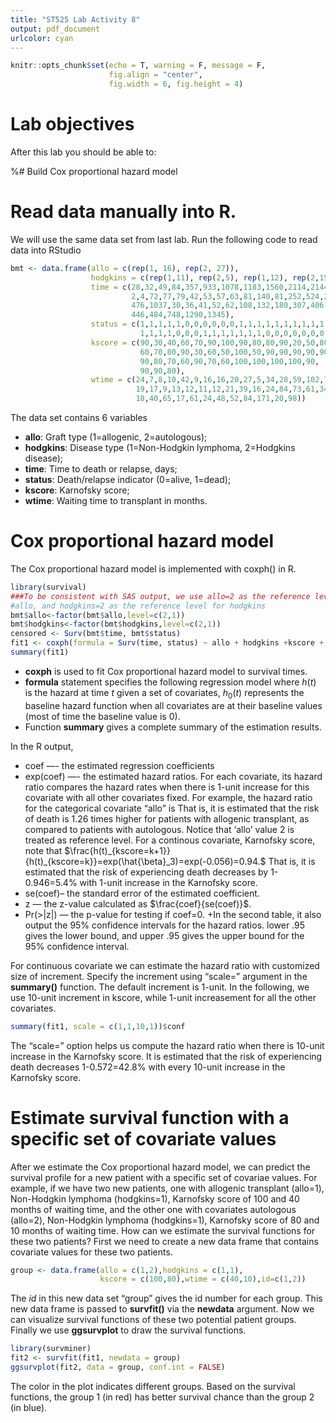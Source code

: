 ---
title: "ST525 Lab Activity 8"
output: pdf_document
urlcolor: cyan
---
```{r setup, include=FALSE}
knitr::opts_chunk$set(echo = T, warning = F, message = F, 
                      fig.align = "center", 
                      fig.width = 6, fig.height = 4)
```

# Lab objectives

After this lab you should be able to:
\begin{itemize}
\item Analyze survival data using Cox proportional hazard model in RStudio.
\item Estimate survival function for individuals with given covariate values.
\end{itemize}

%# Build Cox proportional hazard model

# Read data manually into R.

We will use the same data set from last lab. Run the following code to read data into RStudio

```{r}
bmt <- data.frame(allo = c(rep(1, 16), rep(2, 27)),
                  hodgkins = c(rep(1,11), rep(2,5), rep(1,12), rep(2,15)),
                  time = c(28,32,49,84,357,933,1078,1183,1560,2114,2144,
                           2,4,72,77,79,42,53,57,63,81,140,81,252,524,210,
                           476,1037,30,36,41,52,62,108,132,180,307,406,
                           446,484,748,1290,1345),
                  status = c(1,1,1,1,1,0,0,0,0,0,0,1,1,1,1,1,1,1,1,1,1,
                             1,1,1,1,0,0,0,1,1,1,1,1,1,1,0,0,0,0,0,0,0,0),
                  kscore = c(90,30,40,60,70,90,100,90,80,80,90,20,50,80,
                             60,70,80,90,30,60,50,100,50,90,90,90,90,90,
                             90,80,70,60,90,70,60,100,100,100,100,90,
                             90,90,80),
                  wtime = c(24,7,8,10,42,9,16,16,20,27,5,34,28,59,102,71,
                            19,17,9,13,12,11,12,21,39,16,24,84,73,61,34,
                            18,40,65,17,61,24,48,52,84,171,20,98))
```


The data set contains 6 variables

* __allo__: Graft type (1=allogenic, 2=autologous);
* __hodgkins__: Disease type (1=Non-Hodgkin lymphoma, 2=Hodgkins disease);
* __time__: Time to death or relapse, days;
* __status__: Death/relapse indicator (0=alive, 1=dead);
* __kscore__: Karnofsky score;
* __wtime__: Waiting time to transplant in months.

# Cox proportional hazard model

The Cox proportional hazard model is implemented with  coxph() in R. 
```{r}
library(survival)
###To be consistent with SAS output, we use allo=2 as the reference level for
#allo, and hodgkins=2 as the reference level for hodgkins 
bmt$allo<-factor(bmt$allo,level=c(2,1))
bmt$hodgkins<-factor(bmt$hodgkins,level=c(2,1))
censored <- Surv(bmt$time, bmt$status)
fit1 <- coxph(formula = Surv(time, status) ~ allo + hodgkins +kscore + wtime, data = bmt)
summary(fit1)

```
* __coxph__ is used to fit Cox proportional hazard model to survival times.
* __formula__ statement specifies the following regression model
\begin{center}
$h(t)=h_0(t)exp(\beta_1allo+\beta_2hodgkins+\beta_3kscore+\beta_4wtime),$
\end{center}
where $h(t)$ is the hazard at time $t$ given a set of covariates, $h_0(t)$ represents the baseline hazard function when all covariates are at their baseline values (most of time the baseline value is 0).
* Function __summary__ gives a complete summary of the  estimation results.

In the R output,

  +  coef ---- the estimated regression coefficients
  + exp(coef) ---- the estimated hazard ratios. For each covariate, its hazard ratio compares the hazard rates when there is 1-unit increase for this covariate with all other covariates fixed. For example, the hazard ratio for the categorical covariate "allo" is
\begin{center}
$\frac{h(t)_{allo=1}}{h(t)_{allo=2}}=exp(\hat{\beta}_1)=exp(0.23)=1.26.$
\end{center}
That is, it is estimated that the risk of death is 1.26 times higher for patients with allogenic transplant, as compared to patients with autologous. Notice that 'allo' value 2 is treated as reference level. 
For a continous covariate, Karnofsky score, note that
$\frac{h(t)_{kscore=k+1}}{h(t)_{kscore=k}}=exp(\hat{\beta}_3)=exp(-0.056)=0.94.$
That is, it is estimated that the risk of experiencing death decreases by 1-0.946=5.4% with 1-unit increase in the Karnofsky score.
   + se(coef)-- the standard error of the estimated coefficient.
   + z --- the z-value calculated as $\frac{coef}{se(coef)}$.
   + Pr(>|z|) ---  the p-value for testing if coef=0.
   +In the second table, it also output the 95% confidence intervals for the hazard ratios. lower .95 gives the lower bound, and upper .95 gives the upper bound for the 95% confidence interval.


For continuous covariate we can estimate the  hazard ratio with customized size of increment. Specify the increment using "scale=" argument in the __summary()__ function. The default increment is 1-unit. In the following, we use 10-unit increment in kscore, while 1-unit increasement for all the other covariates.

```{r}
summary(fit1, scale = c(1,1,10,1))$conf
```

 The "scale=" option helps us compute the hazard ratio when there is 10-unit increase in the Karnofsky score. It is estimated that the risk of experiencing death decreases 1-0.572=42.8% with every 10-unit increase in the Karnofsky score.


# Estimate survival function with a specific set of covariate values

After we estimate the Cox proportional hazard model, we can predict the survival profile for a new patient with a specific set of covariae values. For example, if we have two new patients, one with allogenic transplant (allo=1), Non-Hodgkin lymphoma (hodgkins=1), Karnofsky score of 100 and 40 months of waiting time, and the other one with covariates autologous (allo=2), Non-Hodgkin lymphoma (hodgkins=1), Karnofsky score of 80 and 10 months of waiting time. How can we estimate the survival functions for these two patients? First we need to create a new data frame that contains covariate values for these two patients.

```{r}
group <- data.frame(allo = c(1,2),hodgkins = c(1,1),
                    kscore = c(100,80),wtime = c(40,10),id=c(1,2))

```

The $id$  in this new data set "group" gives the id number for each group. This new data frame is passed to **survfit()** via the **newdata** argument. Now we can visualize survival functions of these two potential patient groups. Finally we use **ggsurvplot** to draw the survival functions.

```{r}
library(survminer)
fit2 <- survfit(fit1, newdata = group)
ggsurvplot(fit2, data = group, conf.int = FALSE)
```
The color in the plot indicates different groups. Based on the survival functions, the group 1 (in red) has better survival chance than the group 2 (in blue).

